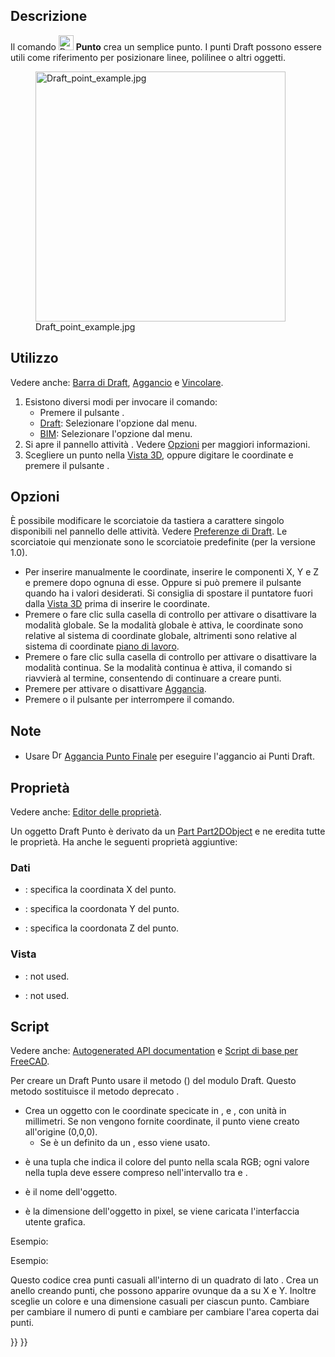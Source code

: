 <languages/>

{{Docnav/it
|[[Draft_BezCurve/it|Curva di Bézier]]
|[[Draft_Facebinder/it|Lega facce]]
|[[Draft_Workbench/it|Draft]]
|IconL=Draft_BezCurve.svg 
|IconR=Draft_Facebinder.svg 
|IconC=Workbench_Draft.svg
}}

{{GuiCommand/it
|Name=Draft Point
|Name/it=Draft Punto
|MenuLocation=Drafting → Punto<br>2D Drafting → Punto
|Workbenches=[[Draft_Workbench/it|Draft]], [[BIM_Workbench/it|BIM]]
|Version=0.7
}}

<span id="Description"></span>
==Descrizione==

Il comando [[Image:Draft_Point.svg|24px]] '''Punto''' crea un semplice punto. I punti Draft possono essere utili come riferimento per posizionare linee, polilinee o altri oggetti.

[[Image:Draft_point_example.jpg|400px]]

<span id="Usage"></span>
==Utilizzo==

Vedere anche: [[Draft_Tray/it|Barra di Draft]], [[Draft_Snap/it|Aggancio]] e [[Draft_Constrain/it|Vincolare]].

# Esistono diversi modi per invocare il comando:
#* Premere il pulsante {{Button|[[Image:Draft_Point.svg|16px]] [[Draft_Point/it|Punto]]}}.
#* [[Draft_Workbench/it|Draft]]: Selezionare l'opzione {{MenuCommand|Drafting → [[Image:Draft_Point.svg|16px]] Punto}} dal menu.
#* [[BIM_Workbench/it|BIM]]: Selezionare l'opzione {{MenuCommand|2D Drafting → [[Image:Draft_Point.svg|16px]] Punto}} dal menu.
# Si apre il pannello attività {{MenuCommand|Punto}}. Vedere [[#Options|Opzioni]] per maggiori informazioni.
# Scegliere un punto nella [[3D_view/it|Vista 3D]], oppure digitare le coordinate e premere il pulsante {{Button|[[Image:Draft_AddPoint.svg|16px]] Inserisci punto}}.

<span id="Options"></span>
== Opzioni ==

<div class="mw-translate-fuzzy">
È possibile modificare le scorciatoie da tastiera a carattere singolo disponibili nel pannello delle attività. Vedere [[Draft_Preferences/it|Preferenze di Draft]]. Le scorciatoie qui menzionate sono le scorciatoie predefinite (per la versione 1.0).
</div>

* Per inserire manualmente le coordinate, inserire le componenti X, Y e Z e premere {{KEY|Enter}} dopo ognuna di esse. Oppure si può premere il pulsante {{Button|[[Image:Draft_AddPoint.svg|16px]] Inserisci punto}} quando ha i valori desiderati. Si consiglia di spostare il puntatore fuori dalla [[3D_view/it|Vista 3D]] prima di inserire le coordinate.
* Premere {{KEY|G}} o fare clic sulla casella di controllo {{MenuCommand|Globale}} per attivare o disattivare la modalità globale. Se la modalità globale è attiva, le coordinate sono relative al sistema di coordinate globale, altrimenti sono relative al sistema di coordinate [[Draft_SelectPlane/it|piano di lavoro]].
* Premere {{KEY|N}} o fare clic sulla casella di controllo {{MenuCommand|Continua}} per attivare o disattivare la modalità continua. Se la modalità continua è attiva, il comando si riavvierà al termine, consentendo di continuare a creare punti.
* Premere {{KEY|S}} per attivare o disattivare [[Draft_Snap|Aggancia]].
* Premere {{KEY|Esc}} o il pulsante {{Button|Chiudi}} per interrompere il comando.

<span id="Notes"></span>
==Note==

* Usare [[Image:Draft_Snap_Endpoint.svg|16px]] [[Draft_Snap_Endpoint/it|Aggancia Punto Finale]] per eseguire l'aggancio ai Punti Draft.

<span id="Properties"></span>
== Proprietà ==

Vedere anche: [[Property_editor/it|Editor delle proprietà]].

Un oggetto Draft Punto è derivato da un [[Part_Part2DObject/it|Part Part2DObject]] e ne eredita tutte le proprietà. Ha anche le seguenti proprietà aggiuntive:

<span id="Data"></span>
===Dati===

{{TitleProperty|Draft}}

* {{ProprietaDati|X|Distance}} : specifica la coordinata X del punto.
* {{ProprietaDati|Y|Distance}} : specifica la coordonata Y del punto.
* {{ProprietaDati|Z|Distance}} : specifica la coordonata Z del punto.

<span id="View"></span>
===Vista===

{{TitleProperty|Draft}}

<div class="mw-translate-fuzzy">
* {{PropertyView|Pattern|Enumeration}}: not used.
* {{PropertyView|Pattern Size|Float}}: not used.
</div>

<span id="Scripting"></span>
==Script==

Vedere anche: [https://freecad.github.io/SourceDoc/ Autogenerated API documentation] e [[FreeCAD Scripting Basics/it|Script di base per FreeCAD]].

Per creare un Draft Punto usare il metodo {{incode|make_point}} ({{Version/it|0.19}}) del modulo Draft. Questo metodo sostituisce il metodo deprecato {{incode|makePoint}}.

{{Code|code=
point = make_point(X=0, Y=0, Z=0, color=None, name="Point", point_size=5)
point = make_point(point, Y=0, Z=0, color=None, name="Point", point_size=5)
}}

* Crea un oggetto {{incode|point}} con le coordinate specicate in {{incode|X}}, {{incode|Y}} e {{incode|Z}}, con unità in millimetri. Se non vengono fornite coordinate, il punto viene creato all'origine (0,0,0).
** Se {{incode|X}} è un {{incode|point}} definito da un {{incode|FreeCAD.Vector}}, esso viene usato.
* {{incode|color}} è una tupla {{incode|(R, G, B)}} che indica il colore del punto nella scala RGB; ogni valore nella tupla deve essere compreso nell'intervallo tra {{incode|0}} e {{incode|1}}.
* {{incode|name}} è il nome dell'oggetto.
* {{incode|point_size}} è la dimensione dell'oggetto in pixel, se viene caricata l'interfaccia utente grafica.

Esempio:

{{Code|code=
import FreeCAD as App
import Draft

doc = App.newDocument()

point1 = Draft.make_point(1600, 1400, 0)

p2 = App.Vector(-3200, 1800, 0)
point2 = Draft.make_point(p2, color=(0.5, 0.3, 0.6), point_size=10)

doc.recompute()
}}

Esempio:

Questo codice crea {{incode|N}} punti casuali all'interno di un quadrato di lato {{incode|2L}}. Crea un anello creando {{incode|N}} punti, che possono apparire ovunque da {{incode|-L}} a {{incode|+ L}} su X e Y. Inoltre sceglie un colore e una dimensione casuali per ciascun punto. Cambiare {{incode|N}} per cambiare il numero di punti e cambiare {{incode|L}} per cambiare l'area coperta dai punti.

{{Code|code=
import random
import FreeCAD as App
import Draft

doc = App.newDocument()

L = 1000
centered = App.Placement(App.Vector(-L, -L, 0), App.Rotation())
rectangle = Draft.make_rectangle(2*L, 2*L, placement=centered)

N = 10
for i in range(N):
    x = 2*L*random.random() - L
    y = 2*L*random.random() - L
    z = 0
    r = random.random()
    g = random.random()
    b = random.random()
    size = 15*random.random() + 5
    Draft.make_point(x, y, z, color=(r, g, b), point_size=size)

doc.recompute()
}}


{{Docnav/it
|[[Draft_BezCurve/it|Curva di Bézier]]
|[[Draft_Facebinder/it|Lega facce]]
|[[Draft_Workbench/it|Draft]]
|IconL=Draft_BezCurve.svg 
|IconR=Draft_Facebinder.svg 
|IconC=Workbench_Draft.svg
}}

{{Draft Tools navi{{#translation:}}}}
{{Userdocnavi{{#translation:}}}}